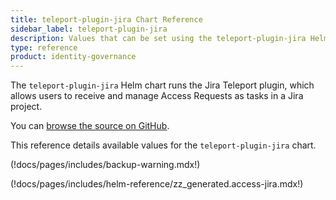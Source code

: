 ```yaml
---
title: teleport-plugin-jira Chart Reference
sidebar_label: teleport-plugin-jira
description: Values that can be set using the teleport-plugin-jira Helm chart
type: reference
product: identity-governance
---
```


The `teleport-plugin-jira` Helm chart runs the Jira Teleport plugin, which
allows users to receive and manage Access Requests as tasks in a Jira project.

You can [browse the source on GitHub](https://github.com/gravitational/teleport/tree/v(=teleport.version=)/examples/chart/access/jira).

This reference details available values for the `teleport-plugin-jira` chart.

(!docs/pages/includes/backup-warning.mdx!)

(!docs/pages/includes/helm-reference/zz_generated.access-jira.mdx!)
